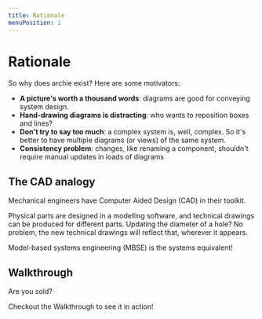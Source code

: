 ```yaml
---
title: Rationale
menuPosition: 1
---
```



<Layout>
<SEO title="Rationale" />

# Rationale

So why does archie exist? Here are some motivators:

- **A picture's worth a thousand words**: diagrams are good for conveying system design.
- **Hand-drawing diagrams is distracting**: who wants to reposition boxes and lines?
- **Don't try to say too much**: a complex system is, well, complex. So it's better to have multiple diagrams (or views) of the same system.
- **Consistency problem**: changes, like renaming a component, shouldn't require manual updates in loads of diagrams


## The CAD analogy

Mechanical engineers have Computer Aided Design (CAD) in their toolkit.

Physical parts are designed in a modelling software, and technical drawings can be produced for different parts.
Updating the diameter of a hole? No problem, the new technical drawings will reflect that, wherever it appears.

Model-based systems engineering (MBSE) is the systems equivalent!

## Walkthrough

Are you sold?

Checkout the <Link to="/walkthrough/">Walkthrough</Link> to see it in action!

</Layout>
